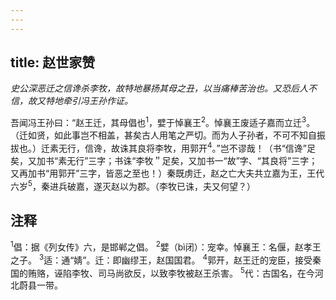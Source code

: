 ```yaml
---
---
---
```

title: 赵世家赞
---



*史公深恶迁之信谗杀李牧，故特地暴扬其母之丑，以当痛棒苦治也。又恐后人不信，故又特地牵引冯王孙作证。*

吾闻冯王孙曰：“赵王迁，其母倡也<sup>1</sup>，嬖于悼襄王<sup>2</sup>。悼襄王废适子嘉而立迁<sup>3</sup>。（迁如贤，如此事岂不相盖，甚矣古人用笔之严切。而为人子孙者，不可不知自振拔也。）迁素无行，信谗，故诛其良将李牧，用郭开<sup>4</sup>。”岂不谬哉！（书“信谗”足矣，又加书“素无行”三字；书诛“李牧＂足矣，又加书一“故”字、“其良将”三字；又再加书“用郭开”三字，皆恶之至也！）秦既虏迁，赵之亡大夫共立嘉为王，王代六岁<sup>5</sup>，秦进兵破嘉，遂灭赵以为郡。（李牧已诛，夫又何望？）

## 注释

<sup>1</sup>倡：据《列女传》六，是邯郸之倡。
<sup>2</sup>嬖（bì闭）：宠幸。悼襄王：名偃，赵孝王之子。
<sup>3</sup>适：通“婧”。迁：即幽缪王，赵国国君。
<sup>4</sup>郭开，赵王迁的宠臣，接受秦国的贿赂，诬陷李牧、司马尚欲反，以致李牧被赵王杀害。
<sup>5</sup>代：古国名，在今河北蔚县一带。